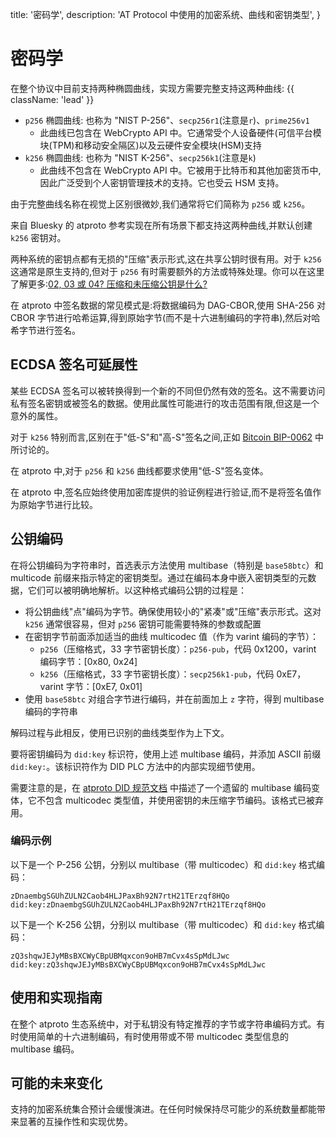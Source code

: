   title: '密码学',
  description:
    'AT Protocol 中使用的加密系统、曲线和密钥类型',
}

# 密码学

在整个协议中目前支持两种椭圆曲线，实现方需要完整支持这两种曲线: {{ className: 'lead' }}

- `p256` 椭圆曲线: 也称为 "NIST P-256"、`secp256r1`(注意是`r`)、`prime256v1`
  - 此曲线已包含在 WebCrypto API 中。它通常受个人设备硬件(可信平台模块(TPM)和移动安全隔区)以及云硬件安全模块(HSM)支持
- `k256` 椭圆曲线: 也称为 "NIST K-256"、`secp256k1`(注意是`k`)
  - 此曲线不包含在 WebCrypto API 中。它被用于比特币和其他加密货币中,因此广泛受到个人密钥管理技术的支持。它也受云 HSM 支持。

由于完整曲线名称在视觉上区别很微妙,我们通常将它们简称为 `p256` 或 `k256`。

来自 Bluesky 的 atproto 参考实现在所有场景下都支持这两种曲线,并默认创建 `k256` 密钥对。

两种系统的密钥点都有无损的"压缩"表示形式,这在共享公钥时很有用。对于 `k256` 这通常是原生支持的,但对于 `p256` 有时需要额外的方法或特殊处理。你可以在这里了解更多:[02, 03 或 04? 压缩和未压缩公钥是什么?](https://medium.com/asecuritysite-when-bob-met-alice/02-03-or-04-so-what-are-compressed-and-uncompressed-public-keys-6abcb57efeb6)

在 atproto 中签名数据的常见模式是:将数据编码为 DAG-CBOR,使用 SHA-256 对 CBOR 字节进行哈希运算,得到原始字节(而不是十六进制编码的字符串),然后对哈希字节进行签名。


## ECDSA 签名可延展性

某些 ECDSA 签名可以被转换得到一个新的不同但仍然有效的签名。这不需要访问私有签名密钥或被签名的数据。使用此属性可能进行的攻击范围有限,但这是一个意外的属性。

对于 `k256` 特别而言,区别在于"低-S"和"高-S"签名之间,正如 [Bitcoin BIP-0062](https://github.com/bitcoin/bips/blob/master/bip-0062.mediawiki) 中所讨论的。

在 atproto 中,对于 `p256` 和 `k256` 曲线都要求使用"低-S"签名变体。

在 atproto 中,签名应始终使用加密库提供的验证例程进行验证,而不是将签名值作为原始字节进行比较。


## 公钥编码

在将公钥编码为字符串时，首选表示方法使用 multibase（特别是 `base58btc`）和 multicode 前缀来指示特定的密钥类型。通过在编码本身中嵌入密钥类型的元数据，它们可以被明确地解析。以这种格式编码公钥的过程是：

- 将公钥曲线"点"编码为字节。确保使用较小的"紧凑"或"压缩"表示形式。这对 `k256` 通常很容易，但对 `p256` 密钥可能需要特殊的参数或配置
- 在密钥字节前面添加适当的曲线 multicodec 值（作为 varint 编码的字节）：
  - `p256`（压缩格式，33 字节密钥长度）：`p256-pub`，代码 0x1200，varint 编码字节：[0x80, 0x24]
  - `k256`（压缩格式，33 字节密钥长度）：`secp256k1-pub`，代码 0xE7，varint 字节：[0xE7, 0x01]
- 使用 `base58btc` 对组合字节进行编码，并在前面加上 `z` 字符，得到 multibase 编码的字符串

解码过程与此相反，使用已识别的曲线类型作为上下文。

要将密钥编码为 `did:key` 标识符，使用上述 multibase 编码，并添加 ASCII 前缀 `did:key:`。该标识符作为 DID PLC 方法中的内部实现细节使用。

需要注意的是，在 [atproto DID 规范文档](/specs/did) 中描述了一个遗留的 multibase 编码变体，它不包含 multicodec 类型值，并使用密钥的未压缩字节编码。该格式已被弃用。

### 编码示例

以下是一个 P-256 公钥，分别以 multibase（带 multicodec）和 `did:key` 格式编码：


```
zDnaembgSGUhZULN2Caob4HLJPaxBh92N7rtH21TErzqf8HQo
did:key:zDnaembgSGUhZULN2Caob4HLJPaxBh92N7rtH21TErzqf8HQo
```

以下是一个 K-256 公钥，分别以 multibase（带 multicodec）和 `did:key` 格式编码：


```
zQ3shqwJEJyMBsBXCWyCBpUBMqxcon9oHB7mCvx4sSpMdLJwc
did:key:zQ3shqwJEJyMBsBXCWyCBpUBMqxcon9oHB7mCvx4sSpMdLJwc
```

## 使用和实现指南

在整个 atproto 生态系统中，对于私钥没有特定推荐的字节或字符串编码方式。有时使用简单的十六进制编码，有时使用带或不带 multicodec 类型信息的 multibase 编码。


## 可能的未来变化

支持的加密系统集合预计会缓慢演进。在任何时候保持尽可能少的系统数量都能带来显著的互操作性和实现优势。

